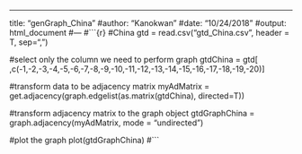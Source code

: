 ---
title: "genGraph_China"
#author: "Kanokwan"
#date: "10/24/2018"
#output: html_document
#---
#```{r}
#China
gtd = read.csv("gtd_China.csv", header = T, sep=",")

#select only the column we need to perform graph
gtdChina  = gtd[ ,c(-1,-2,-3,-4,-5,-6,-7,-8,-9,-10,-11,-12,-13,-14,-15,-16,-17,-18,-19,-20)]

#transform data to be adjacency matrix
myAdMatrix = get.adjacency(graph.edgelist(as.matrix(gtdChina), directed=T))

#transform adjacency matrix to the graph object
gtdGraphChina = graph.adjacency(myAdMatrix, mode = "undirected")


#plot the graph
plot(gtdGraphChina)
#```

